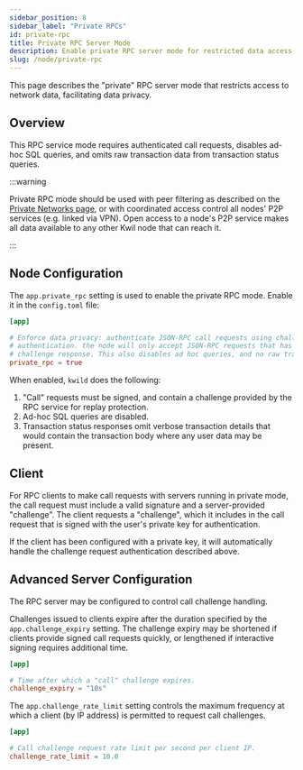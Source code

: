 ```yaml
---
sidebar_position: 8
sidebar_label: "Private RPCs"
id: private-rpc
title: Private RPC Server Mode
description: Enable private RPC server mode for restricted data access
slug: /node/private-rpc
---
```


This page describes the "private" RPC server mode that restricts access to
network data, facilitating data privacy.

## Overview 

This RPC service mode requires authenticated call requests, disables ad-hoc SQL
queries, and omits raw transaction data from transaction status queries.

:::warning

Private RPC mode should be used with peer filtering as described on the
[Private Networks page](/docs/node/private-networks), or with coordinated access control
all nodes' P2P services (e.g. linked via VPN). Open access to a node's P2P service
makes all data available to any other Kwil node that can reach it.

:::

## Node Configuration

The `app.private_rpc` setting is used to enable the private RPC mode.  Enable it
in the `config.toml` file:

```toml
[app]

# Enforce data privacy: authenticate JSON-RPC call requests using challenge-based
# authentication. the node will only accept JSON-RPC requests that has a valid signed
# challenge response. This also disables ad hoc queries, and no raw transaction retrieval.
private_rpc = true
```

When enabled, `kwild` does the following:

1. "Call" requests must be signed, and contain a challenge provided by the RPC
   service for replay protection.
2. Ad-hoc SQL queries are disabled.
3. Transaction status responses omit verbose transaction details that would
   contain the transaction body where any user data may be present.

## Client

For RPC clients to make call requests with servers running in private mode, the
call request must include a valid signature and a server-provided "challenge".
The client requests a "challenge", which it includes in the call request that is
signed with the user's private key for authentication.

If the client has been configured with a private key, it will automatically
handle the challenge request authentication described above.

## Advanced Server Configuration

The RPC server may be configured to control call challenge handling.

Challenges issued to clients expire after the duration specified by the
`app.challenge_expiry` setting. The challenge expiry may be shortened if clients
provide signed call requests quickly, or lengthened if interactive signing
requires additional time.

```toml
[app]

# Time after which a "call" challenge expires.
challenge_expiry = "10s"
```

The `app.challenge_rate_limit` setting controls the maximum frequency at which a
client (by IP address) is permitted to request call challenges.

```toml
[app]

# Call challenge request rate limit per second per client IP.
challenge_rate_limit = 10.0
```

